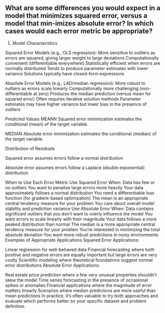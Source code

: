 ## What are some differences you would expect in a model that minimizes squared error, versus a model that min-imizes absolute error? In which cases would each error metric be appropriate?

1. Model Characteristics

Squared Error Models (e.g., OLS regression):
More sensitive to outliers as errors are squared, giving larger weight to large deviations
Computationally convenient (differentiable everywhere)
Statistically efficient when errors are normally distributed
Tends to produce parameter estimates with lower variance
Solutions typically have closed-form expressions


Absolute Error Models (e.g., LAD/median regression):
More robust to outliers as errors scale linearly
Computationally more challenging (non-differentiable at zero)
Produces the median prediction (versus mean for squared error)
Often requires iterative solution methods
Parameter estimates may have higher variance but lower bias in the presence of outliers



Predicted Values
MEANN   Squared error minimization estimates the conditional (mean) of the target variable.

MEDIAN  Absolute error minimization estimates the conditional (median) of the target variable.


Distribution of Residuals

Squared error assumes errors follow a normal distribution

Absolute error assumes errors follow a Laplace (double exponential) distribution



When to Use Each Error Metric
Use Squared Error When:
Data has few or no outliers
You want to penalize large errors more heavily
Your data approximately follows a normal distribution
You need a differentiable loss function (for gradient-based optimization)
The mean is an appropriate central tendency measure for your problem
You care about overall model stability and prediction variance
Use Absolute Error When:
Data contains significant outliers that you don't want to overly influence the model
You want errors to scale linearly with their magnitude
Your data follows a more peaked distribution than normal
The median is a more appropriate central tendency measure for your problem
You're interested in minimizing the total absolute deviation
You want more robust predictions in noisy environments
Examples of Appropriate Applications
Squared Error Applications:

Linear regression for well-behaved data
Financial forecasting where both positive and negative errors are equally important but large errors are very costly
Scientific modeling where theoretical foundations suggest normal error distributions
Absolute Error Applications:

Real estate price prediction where a few very unusual properties shouldn't skew the model
Time series forecasting in the presence of occasional spikes or anomalies
Financial applications where the magnitude of error matters linearly
Scenarios where median predictions are more useful than mean predictions
In practice, it's often valuable to try both approaches and evaluate which performs better on your specific dataset and problem definition.
